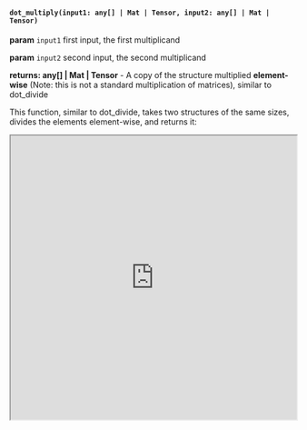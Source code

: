 


#### `dot_multiply(input1: any[] | Mat | Tensor, input2: any[] | Mat | Tensor)`

**param** `input1` first input, the first multiplicand

**param** `input2` second input, the second multiplicand

**returns: any[] | Mat | Tensor** - A copy of the structure multiplied **element-wise** (Note: this is not a standard multiplication of matrices), similar to dot_divide

This function, similar to dot_divide, takes two structures of the same sizes, divides the elements element-wise, and returns it:

<iframe src="https://hlab.app/s/docs/dot_multiply_hbook"
    width="100%"
    height="500px">
  </iframe>

